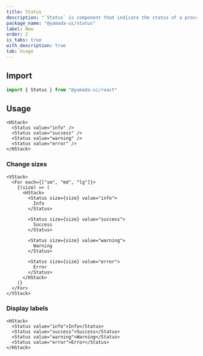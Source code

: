 ```yaml
---
title: Status
description: "`Status` is component that indicate the status of a process or state."
package_name: "@yamada-ui/status"
label: New
order: 2
is_tabs: true
with_description: true
tab: Usage
---
```


## Import

```ts
import { Status } from "@yamada-ui/react"
```

## Usage

```tsx
<HStack>
  <Status value="info" />
  <Status value="success" />
  <Status value="warning" />
  <Status value="error" />
</HStack>
```

### Change sizes

```tsx
<VStack>
  <For each={["sm", "md", "lg"]}>
    {(size) => (
      <HStack>
        <Status size={size} value="info">
          Info
        </Status>

        <Status size={size} value="success">
          Success
        </Status>

        <Status size={size} value="warning">
          Warning
        </Status>

        <Status size={size} value="error">
          Error
        </Status>
      </HStack>
    )}
  </For>
</VStack>
```

### Display labels

```tsx
<HStack>
  <Status value="info">Info</Status>
  <Status value="success">Success</Status>
  <Status value="warning">Warning</Status>
  <Status value="error">Error</Status>
</HStack>
```
